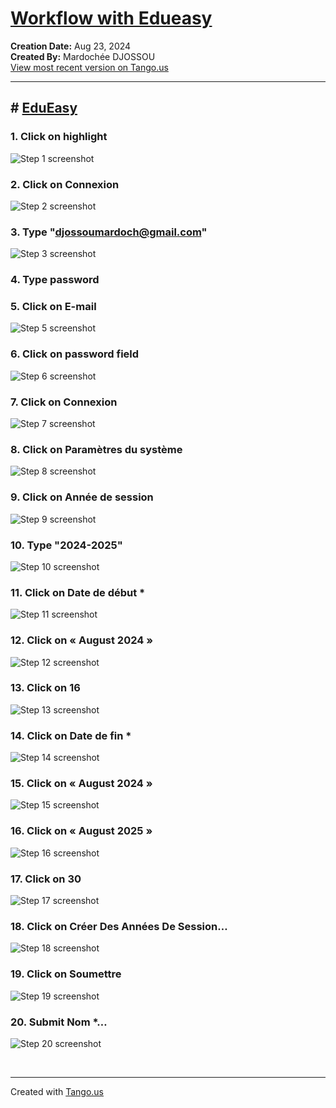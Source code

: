# [Workflow with Edueasy](https://app.tango.us/app/workflow/9bda0cd2-aa78-4bca-9ff1-ccab6b0dbd48?utm_source=markdown&utm_medium=markdown&utm_campaign=workflow%20export%20links)

__Creation Date:__ Aug 23, 2024  
__Created By:__ Mardochée DJOSSOU  
[View most recent version on Tango.us](https://app.tango.us/app/workflow/9bda0cd2-aa78-4bca-9ff1-ccab6b0dbd48?utm_source=markdown&utm_medium=markdown&utm_campaign=workflow%20export%20links)



***




## # [EduEasy](https://edueasy.net/)


### 1. Click on highlight
![Step 1 screenshot](https://images.tango.us/workflows/9bda0cd2-aa78-4bca-9ff1-ccab6b0dbd48/steps/46664ff7-67f3-4125-948e-5cbb6d7107f0/6fc015c1-cab0-44a1-afcd-95009d6a59a8.png?crop=focalpoint&fit=crop&fp-x=0.8769&fp-y=0.0852&fp-z=2.8395&w=1200&border=2%2CF4F2F7&border-radius=8%2C8%2C8%2C8&border-radius-inner=8%2C8%2C8%2C8&blend-align=bottom&blend-mode=normal&blend-x=0&blend-w=1200&blend64=aHR0cHM6Ly9pbWFnZXMudGFuZ28udXMvc3RhdGljL21hZGUtd2l0aC10YW5nby13YXRlcm1hcmstdjIucG5n&mark-x=729&mark-y=129&m64=aHR0cHM6Ly9pbWFnZXMudGFuZ28udXMvc3RhdGljL2JsYW5rLnBuZz9tYXNrPWNvcm5lcnMmYm9yZGVyPTYlMkNGRjc0NDImdz0xMDImaD0xMTQmZml0PWNyb3AmY29ybmVyLXJhZGl1cz0xMA%3D%3D)


### 2. Click on Connexion
![Step 2 screenshot](https://images.tango.us/workflows/9bda0cd2-aa78-4bca-9ff1-ccab6b0dbd48/steps/ffacfd6a-e277-4afb-9f7c-14b01fe3fa3e/bcd4ba89-eab3-4a58-b2ee-2547e21d3c90.png?crop=focalpoint&fit=crop&fp-x=0.3998&fp-y=0.7496&fp-z=2.1209&w=1200&border=2%2CF4F2F7&border-radius=8%2C8%2C8%2C8&border-radius-inner=8%2C8%2C8%2C8&blend-align=bottom&blend-mode=normal&blend-x=0&blend-w=1200&blend64=aHR0cHM6Ly9pbWFnZXMudGFuZ28udXMvc3RhdGljL21hZGUtd2l0aC10YW5nby13YXRlcm1hcmstdjIucG5n&mark-x=382&mark-y=305&m64=aHR0cHM6Ly9pbWFnZXMudGFuZ28udXMvc3RhdGljL2JsYW5rLnBuZz9tYXNrPWNvcm5lcnMmYm9yZGVyPTYlMkNGRjc0NDImdz00MzYmaD0xNTkmZml0PWNyb3AmY29ybmVyLXJhZGl1cz0xMA%3D%3D)


### 3. Type "djossoumardoch@gmail.com"
![Step 3 screenshot](https://images.tango.us/workflows/9bda0cd2-aa78-4bca-9ff1-ccab6b0dbd48/steps/6d784be7-cd90-44a4-a663-2c80eaaba4a7/5bfe8c2e-91e5-4b72-abd6-d651ee8e3bf9.png?crop=focalpoint&fit=crop&fp-x=0.5000&fp-y=0.4287&fp-z=1.0767&w=1200&border=2%2CF4F2F7&border-radius=8%2C8%2C8%2C8&border-radius-inner=8%2C8%2C8%2C8&blend-align=bottom&blend-mode=normal&blend-x=0&blend-w=1200&blend64=aHR0cHM6Ly9pbWFnZXMudGFuZ28udXMvc3RhdGljL21hZGUtd2l0aC10YW5nby13YXRlcm1hcmstdjIucG5n&mark-x=46&mark-y=312&m64=aHR0cHM6Ly9pbWFnZXMudGFuZ28udXMvc3RhdGljL2JsYW5rLnBuZz9tYXNrPWNvcm5lcnMmYm9yZGVyPTYlMkNGRjc0NDImdz0xMTA4Jmg9ODUmZml0PWNyb3AmY29ybmVyLXJhZGl1cz0xMA%3D%3D)


### 4. Type password


### 5. Click on E-mail
![Step 5 screenshot](https://images.tango.us/workflows/9bda0cd2-aa78-4bca-9ff1-ccab6b0dbd48/steps/6a391235-c837-4ae9-9ca2-1e9fec4e5546/085adadb-4975-4eb7-b380-a8e1f3c0ccae.png?crop=focalpoint&fit=crop&fp-x=0.5000&fp-y=0.4287&fp-z=1.0767&w=1200&border=2%2CF4F2F7&border-radius=8%2C8%2C8%2C8&border-radius-inner=8%2C8%2C8%2C8&blend-align=bottom&blend-mode=normal&blend-x=0&blend-w=1200&blend64=aHR0cHM6Ly9pbWFnZXMudGFuZ28udXMvc3RhdGljL21hZGUtd2l0aC10YW5nby13YXRlcm1hcmstdjIucG5n&mark-x=46&mark-y=312&m64=aHR0cHM6Ly9pbWFnZXMudGFuZ28udXMvc3RhdGljL2JsYW5rLnBuZz9tYXNrPWNvcm5lcnMmYm9yZGVyPTYlMkNGRjc0NDImdz0xMTA4Jmg9ODUmZml0PWNyb3AmY29ybmVyLXJhZGl1cz0xMA%3D%3D)


### 6. Click on password field
![Step 6 screenshot](https://images.tango.us/workflows/9bda0cd2-aa78-4bca-9ff1-ccab6b0dbd48/steps/d68b296f-21f8-41ad-97fd-20928e9b79bf/081f3cf2-665a-4d71-9229-04e4c1e8cfae.png?crop=focalpoint&fit=crop&fp-x=0.4788&fp-y=0.5991&fp-z=1.0767&w=1200&border=2%2CF4F2F7&border-radius=8%2C8%2C8%2C8&border-radius-inner=8%2C8%2C8%2C8&blend-align=bottom&blend-mode=normal&blend-x=0&blend-w=1200&blend64=aHR0cHM6Ly9pbWFnZXMudGFuZ28udXMvc3RhdGljL21hZGUtd2l0aC10YW5nby13YXRlcm1hcmstdjIucG5n&mark-x=73&mark-y=394&m64=aHR0cHM6Ly9pbWFnZXMudGFuZ28udXMvc3RhdGljL2JsYW5rLnBuZz9tYXNrPWNvcm5lcnMmYm9yZGVyPTYlMkNGRjc0NDImdz0xMDUzJmg9ODUmZml0PWNyb3AmY29ybmVyLXJhZGl1cz0xMA%3D%3D)


### 7. Click on Connexion
![Step 7 screenshot](https://images.tango.us/workflows/9bda0cd2-aa78-4bca-9ff1-ccab6b0dbd48/steps/33629d69-b599-4167-9bce-8dd7f62db2c5/e1746692-5b49-48b0-802b-35131d003fea.png?crop=focalpoint&fit=crop&fp-x=0.5000&fp-y=0.7861&fp-z=1.0767&w=1200&border=2%2CF4F2F7&border-radius=8%2C8%2C8%2C8&border-radius-inner=8%2C8%2C8%2C8&blend-align=bottom&blend-mode=normal&blend-x=0&blend-w=1200&blend64=aHR0cHM6Ly9pbWFnZXMudGFuZ28udXMvc3RhdGljL21hZGUtd2l0aC10YW5nby13YXRlcm1hcmstdjIucG5n&mark-x=46&mark-y=550&m64=aHR0cHM6Ly9pbWFnZXMudGFuZ28udXMvc3RhdGljL2JsYW5rLnBuZz9tYXNrPWNvcm5lcnMmYm9yZGVyPTYlMkNGRjc0NDImdz0xMTA4Jmg9ODMmZml0PWNyb3AmY29ybmVyLXJhZGl1cz0xMA%3D%3D)


### 8. Click on Paramètres du système
![Step 8 screenshot](https://images.tango.us/workflows/9bda0cd2-aa78-4bca-9ff1-ccab6b0dbd48/steps/25fc6665-b344-4daf-9368-18ba0c680cea/34999132-289a-4aa7-8760-ba5236e1a313.png?crop=focalpoint&fit=crop&fp-x=0.1403&fp-y=0.9483&fp-z=1.8237&w=1200&border=2%2CF4F2F7&border-radius=8%2C8%2C8%2C8&border-radius-inner=8%2C8%2C8%2C8&blend-align=bottom&blend-mode=normal&blend-x=0&blend-w=1200&blend64=aHR0cHM6Ly9pbWFnZXMudGFuZ28udXMvc3RhdGljL21hZGUtd2l0aC10YW5nby13YXRlcm1hcmstdjIucG5n&mark-x=35&mark-y=628&m64=aHR0cHM6Ly9pbWFnZXMudGFuZ28udXMvc3RhdGljL2JsYW5rLnBuZz9tYXNrPWNvcm5lcnMmYm9yZGVyPTYlMkNGRjc0NDImdz01NDMmaD0xMzUmZml0PWNyb3AmY29ybmVyLXJhZGl1cz0xMA%3D%3D)


### 9. Click on Année de session
![Step 9 screenshot](https://images.tango.us/workflows/9bda0cd2-aa78-4bca-9ff1-ccab6b0dbd48/steps/e0ceed4a-56fe-4dca-8ce3-38c4b66ac781/22ba41c3-c1d1-4c85-927d-c3267404051d.png?crop=focalpoint&fit=crop&fp-x=0.1403&fp-y=0.5717&fp-z=1.9676&w=1200&border=2%2CF4F2F7&border-radius=8%2C8%2C8%2C8&border-radius-inner=8%2C8%2C8%2C8&blend-align=bottom&blend-mode=normal&blend-x=0&blend-w=1200&blend64=aHR0cHM6Ly9pbWFnZXMudGFuZ28udXMvc3RhdGljL21hZGUtd2l0aC10YW5nby13YXRlcm1hcmstdjIucG5n&mark-x=85&mark-y=331&m64=aHR0cHM6Ly9pbWFnZXMudGFuZ28udXMvc3RhdGljL2JsYW5rLnBuZz9tYXNrPWNvcm5lcnMmYm9yZGVyPTYlMkNGRjc0NDImdz00OTImaD0xMDYmZml0PWNyb3AmY29ybmVyLXJhZGl1cz0xMA%3D%3D)


### 10. Type "2024-2025"
![Step 10 screenshot](https://images.tango.us/workflows/9bda0cd2-aa78-4bca-9ff1-ccab6b0dbd48/steps/673bcb85-789a-453a-ade6-66f011ab73dc/e3c44241-dae7-457c-97a7-e71d44efd2d0.png?crop=focalpoint&fit=crop&fp-x=0.4376&fp-y=0.4378&fp-z=1.9938&w=1200&border=2%2CF4F2F7&border-radius=8%2C8%2C8%2C8&border-radius-inner=8%2C8%2C8%2C8&blend-align=bottom&blend-mode=normal&blend-x=0&blend-w=1200&blend64=aHR0cHM6Ly9pbWFnZXMudGFuZ28udXMvc3RhdGljL21hZGUtd2l0aC10YW5nby13YXRlcm1hcmstdjIucG5n&mark-x=359&mark-y=320&m64=aHR0cHM6Ly9pbWFnZXMudGFuZ28udXMvc3RhdGljL2JsYW5rLnBuZz9tYXNrPWNvcm5lcnMmYm9yZGVyPTYlMkNGRjc0NDImdz00ODImaD0xMjkmZml0PWNyb3AmY29ybmVyLXJhZGl1cz0xMA%3D%3D)


### 11. Click on Date de début *
![Step 11 screenshot](https://images.tango.us/workflows/9bda0cd2-aa78-4bca-9ff1-ccab6b0dbd48/steps/d3df2228-8843-4c6c-90ac-c13262da9372/d36bfd9e-aa88-4983-b7c4-c63f278e717b.png?crop=focalpoint&fit=crop&fp-x=0.6509&fp-y=0.4378&fp-z=2.2228&w=1200&border=2%2CF4F2F7&border-radius=8%2C8%2C8%2C8&border-radius-inner=8%2C8%2C8%2C8&blend-align=bottom&blend-mode=normal&blend-x=0&blend-w=1200&blend64=aHR0cHM6Ly9pbWFnZXMudGFuZ28udXMvc3RhdGljL21hZGUtd2l0aC10YW5nby13YXRlcm1hcmstdjIucG5n&mark-x=331&mark-y=312&m64=aHR0cHM6Ly9pbWFnZXMudGFuZ28udXMvc3RhdGljL2JsYW5rLnBuZz9tYXNrPWNvcm5lcnMmYm9yZGVyPTYlMkNGRjc0NDImdz01MzgmaD0xNDQmZml0PWNyb3AmY29ybmVyLXJhZGl1cz0xMA%3D%3D)


### 12. Click on «	August 2024	»
![Step 12 screenshot](https://images.tango.us/workflows/9bda0cd2-aa78-4bca-9ff1-ccab6b0dbd48/steps/fb42f9b3-b75c-407a-a638-7ca73c126ce5/aeb877f6-a996-42f0-b7ac-9e00cd0f2a81.png?crop=focalpoint&fit=crop&fp-x=0.7915&fp-y=0.5522&fp-z=2.5275&w=1200&border=2%2CF4F2F7&border-radius=8%2C8%2C8%2C8&border-radius-inner=8%2C8%2C8%2C8&blend-align=bottom&blend-mode=normal&blend-x=0&blend-w=1200&blend64=aHR0cHM6Ly9pbWFnZXMudGFuZ28udXMvc3RhdGljL21hZGUtd2l0aC10YW5nby13YXRlcm1hcmstdjIucG5n&mark-x=547&mark-y=291&m64=aHR0cHM6Ly9pbWFnZXMudGFuZ28udXMvc3RhdGljL2JsYW5rLnBuZz9tYXNrPWNvcm5lcnMmYm9yZGVyPTYlMkNGRjc0NDImdz0xMDYmaD0xODYmZml0PWNyb3AmY29ybmVyLXJhZGl1cz0xMA%3D%3D)


### 13. Click on 16
![Step 13 screenshot](https://images.tango.us/workflows/9bda0cd2-aa78-4bca-9ff1-ccab6b0dbd48/steps/b4e20af3-f27c-4803-b981-0b47310f7431/597422e9-db77-4184-a419-2a439bc15bc7.png?crop=focalpoint&fit=crop&fp-x=0.6024&fp-y=0.8570&fp-z=2.8745&w=1200&border=2%2CF4F2F7&border-radius=8%2C8%2C8%2C8&border-radius-inner=8%2C8%2C8%2C8&blend-align=bottom&blend-mode=normal&blend-x=0&blend-w=1200&blend64=aHR0cHM6Ly9pbWFnZXMudGFuZ28udXMvc3RhdGljL21hZGUtd2l0aC10YW5nby13YXRlcm1hcmstdjIucG5n&mark-x=517&mark-y=378&m64=aHR0cHM6Ly9pbWFnZXMudGFuZ28udXMvc3RhdGljL2JsYW5rLnBuZz9tYXNrPWNvcm5lcnMmYm9yZGVyPTYlMkNGRjc0NDImdz0xNjUmaD0xNDgmZml0PWNyb3AmY29ybmVyLXJhZGl1cz0xMA%3D%3D)


### 14. Click on Date de fin *
![Step 14 screenshot](https://images.tango.us/workflows/9bda0cd2-aa78-4bca-9ff1-ccab6b0dbd48/steps/0ca6fe94-674b-4d8a-9db9-d0edd44cdaff/032cfaf9-4c31-4cde-9f4e-8fed5dcbc19c.png?crop=focalpoint&fit=crop&w=1200&border=2%2CF4F2F7&border-radius=8%2C8%2C8%2C8&border-radius-inner=8%2C8%2C8%2C8&blend-align=bottom&blend-mode=normal&blend-x=0&blend-w=1200&blend64=aHR0cHM6Ly9pbWFnZXMudGFuZ28udXMvc3RhdGljL21hZGUtd2l0aC10YW5nby13YXRlcm1hcmstdjIucG5n)


### 15. Click on «	August 2024	»
![Step 15 screenshot](https://images.tango.us/workflows/9bda0cd2-aa78-4bca-9ff1-ccab6b0dbd48/steps/3e132c98-c966-4a75-821a-b4665e125d58/2b137c29-6ddd-457a-8248-7a3fd1d2db93.png?crop=focalpoint&fit=crop&fp-x=0.8967&fp-y=0.5522&fp-z=2.5275&w=1200&border=2%2CF4F2F7&border-radius=8%2C8%2C8%2C8&border-radius-inner=8%2C8%2C8%2C8&blend-align=bottom&blend-mode=normal&blend-x=0&blend-w=1200&blend64=aHR0cHM6Ly9pbWFnZXMudGFuZ28udXMvc3RhdGljL21hZGUtd2l0aC10YW5nby13YXRlcm1hcmstdjIucG5n&mark-x=834&mark-y=291&m64=aHR0cHM6Ly9pbWFnZXMudGFuZ28udXMvc3RhdGljL2JsYW5rLnBuZz9tYXNrPWNvcm5lcnMmYm9yZGVyPTYlMkNGRjc0NDImdz0xMDYmaD0xODYmZml0PWNyb3AmY29ybmVyLXJhZGl1cz0xMA%3D%3D)


### 16. Click on «	August 2025	»
![Step 16 screenshot](https://images.tango.us/workflows/9bda0cd2-aa78-4bca-9ff1-ccab6b0dbd48/steps/b74a8813-6ea5-488d-817a-cbfcdc7b4676/2932cd74-63b0-4011-b89d-4a8391661a7d.png?crop=focalpoint&fit=crop&fp-x=0.6751&fp-y=0.5522&fp-z=2.5275&w=1200&border=2%2CF4F2F7&border-radius=8%2C8%2C8%2C8&border-radius-inner=8%2C8%2C8%2C8&blend-align=bottom&blend-mode=normal&blend-x=0&blend-w=1200&blend64=aHR0cHM6Ly9pbWFnZXMudGFuZ28udXMvc3RhdGljL21hZGUtd2l0aC10YW5nby13YXRlcm1hcmstdjIucG5n&mark-x=547&mark-y=291&m64=aHR0cHM6Ly9pbWFnZXMudGFuZ28udXMvc3RhdGljL2JsYW5rLnBuZz9tYXNrPWNvcm5lcnMmYm9yZGVyPTYlMkNGRjc0NDImdz0xMDYmaD0xODYmZml0PWNyb3AmY29ybmVyLXJhZGl1cz0xMA%3D%3D)


### 17. Click on 30
![Step 17 screenshot](https://images.tango.us/workflows/9bda0cd2-aa78-4bca-9ff1-ccab6b0dbd48/steps/03840963-9a17-43bf-b5f7-7a8b3d58368e/a26fc11d-a327-4565-b780-6c57efb30998.png?crop=focalpoint&fit=crop&fp-x=0.7862&fp-y=0.9117&fp-z=4.0000&w=1200&border=2%2CF4F2F7&border-radius=8%2C8%2C8%2C8&border-radius-inner=8%2C8%2C8%2C8&blend-align=bottom&blend-mode=normal&blend-x=0&blend-w=1200&blend64=aHR0cHM6Ly9pbWFnZXMudGFuZ28udXMvc3RhdGljL21hZGUtd2l0aC10YW5nby13YXRlcm1hcmstdjIucG5n&mark-x=482&mark-y=394&m64=aHR0cHM6Ly9pbWFnZXMudGFuZ28udXMvc3RhdGljL2JsYW5rLnBuZz9tYXNrPWNvcm5lcnMmYm9yZGVyPTYlMkNGRjc0NDImdz0yMzUmaD0yMDYmZml0PWNyb3AmY29ybmVyLXJhZGl1cz0xMA%3D%3D)


### 18. Click on Créer Des Années De Session…
![Step 18 screenshot](https://images.tango.us/workflows/9bda0cd2-aa78-4bca-9ff1-ccab6b0dbd48/steps/654077ff-9743-4ee5-a40e-129d6fc64365/f02d9801-4228-45a2-bb1e-2fa421440af6.png?crop=focalpoint&fit=crop&fp-x=0.6425&fp-y=0.6078&fp-z=1.2806&w=1200&border=2%2CF4F2F7&border-radius=8%2C8%2C8%2C8&border-radius-inner=8%2C8%2C8%2C8&blend-align=bottom&blend-mode=normal&blend-x=0&blend-w=1200&blend64=aHR0cHM6Ly9pbWFnZXMudGFuZ28udXMvc3RhdGljL21hZGUtd2l0aC10YW5nby13YXRlcm1hcmstdjIucG5n&mark-x=104&mark-y=2&m64=aHR0cHM6Ly9pbWFnZXMudGFuZ28udXMvc3RhdGljL2JsYW5rLnBuZz9tYXNrPWNvcm5lcnMmYm9yZGVyPTYlMkNGRjc0NDImdz0xMDk0Jmg9NzY1JmZpdD1jcm9wJmNvcm5lci1yYWRpdXM9MTA%3D)


### 19. Click on Soumettre
![Step 19 screenshot](https://images.tango.us/workflows/9bda0cd2-aa78-4bca-9ff1-ccab6b0dbd48/steps/9da082dc-cecc-490a-9d67-94c872bc792a/37ee7a9a-9431-4e9c-b1c2-18567a72d57c.png?crop=focalpoint&fit=crop&fp-x=0.8811&fp-y=0.5330&fp-z=2.6316&w=1200&border=2%2CF4F2F7&border-radius=8%2C8%2C8%2C8&border-radius-inner=8%2C8%2C8%2C8&blend-align=bottom&blend-mode=normal&blend-x=0&blend-w=1200&blend64=aHR0cHM6Ly9pbWFnZXMudGFuZ28udXMvc3RhdGljL21hZGUtd2l0aC10YW5nby13YXRlcm1hcmstdjIucG5n&mark-x=567&mark-y=303&m64=aHR0cHM6Ly9pbWFnZXMudGFuZ28udXMvc3RhdGljL2JsYW5rLnBuZz9tYXNrPWNvcm5lcnMmYm9yZGVyPTYlMkNGRjc0NDImdz01MTUmaD0xNjImZml0PWNyb3AmY29ybmVyLXJhZGl1cz0xMA%3D%3D)


### 20. Submit Nom *…
![Step 20 screenshot](https://images.tango.us/workflows/9bda0cd2-aa78-4bca-9ff1-ccab6b0dbd48/steps/bb8d7d18-711c-4567-ad57-652bc1a4aa93/f7a2c8ab-698e-45d9-adbf-57f57766da22.png?crop=focalpoint&fit=crop&fp-x=0.6506&fp-y=0.4191&fp-z=1.5080&w=1200&border=2%2CF4F2F7&border-radius=8%2C8%2C8%2C8&border-radius-inner=8%2C8%2C8%2C8&blend-align=bottom&blend-mode=normal&blend-x=0&blend-w=1200&blend64=aHR0cHM6Ly9pbWFnZXMudGFuZ28udXMvc3RhdGljL21hZGUtd2l0aC10YW5nby13YXRlcm1hcmstdjIucG5n&mark-x=32&mark-y=284&m64=aHR0cHM6Ly9pbWFnZXMudGFuZ28udXMvc3RhdGljL2JsYW5rLnBuZz9tYXNrPWNvcm5lcnMmYm9yZGVyPTYlMkNGRjc0NDImdz0xMTM2Jmg9MTk5JmZpdD1jcm9wJmNvcm5lci1yYWRpdXM9MTA%3D)

<br/>

***
Created with [Tango.us](https://tango.us?utm_source=markdown&utm_medium=markdown&utm_campaign=workflow%20export%20links)
